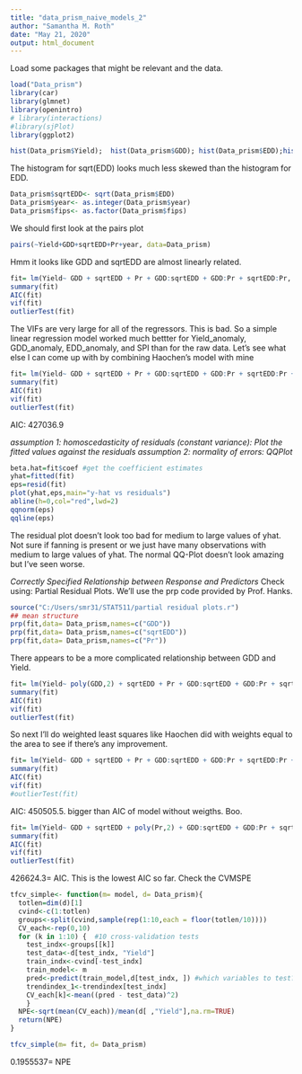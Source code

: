 ---
title: "data_prism_naive_models_2"
author: "Samantha M. Roth"
date: "May 21, 2020"
output: html_document
---

Load some packages that might be relevant and the data.
```{r}
load("Data_prism")
library(car)
library(glmnet)
library(openintro)
# library(interactions)
#library(sjPlot)
library(ggplot2)
```

```{r}
hist(Data_prism$Yield);  hist(Data_prism$GDD); hist(Data_prism$EDD);hist(sqrt(Data_prism$EDD)); hist(Data_prism$Pr); hist(sqrt(Data_prism$Pr))
```
The histogram for sqrt(EDD) looks much less skewed than the histogram for EDD. 

```{r}
Data_prism$sqrtEDD<- sqrt(Data_prism$EDD)
Data_prism$year<- as.integer(Data_prism$year)
Data_prism$fips<- as.factor(Data_prism$fips)
```
We should first look at the pairs plot
```{r}
pairs(~Yield+GDD+sqrtEDD+Pr+year, data=Data_prism)
```
Hmm it looks like GDD and sqrtEDD are almost linearly related.

```{r}
fit= lm(Yield~ GDD + sqrtEDD + Pr + GDD:sqrtEDD + GDD:Pr + sqrtEDD:Pr, data= Data_prism)
summary(fit)
AIC(fit)
vif(fit)
outlierTest(fit)
```
The VIFs are very large for all of the regressors. This is bad. So a simple linear regression model worked much bettter for Yield_anomaly, GDD_anomaly, EDD_anomaly, and SPI than for the raw data. 
Let's see what else I can come up with by combining Haochen's model with mine
```{r}
fit= lm(Yield~ GDD + sqrtEDD + Pr + GDD:sqrtEDD + GDD:Pr + sqrtEDD:Pr + fips, data= Data_prism)
summary(fit)
AIC(fit)
vif(fit)
outlierTest(fit)
```
AIC: 427036.9

*assumption 1: homoscedasticity of residuals (constant variance): Plot the fitted values against the residuals*
*assumption 2: normality of errors: QQPlot*
```{r}
beta.hat=fit$coef #get the coefficient estimates
yhat=fitted(fit)
eps=resid(fit)
plot(yhat,eps,main="y-hat vs residuals")
abline(h=0,col="red",lwd=2)
qqnorm(eps)
qqline(eps)
```
The residual plot doesn't look too bad for medium to large values of yhat. Not sure if fanning is present or we just have many observations with medium to large values of yhat.
The normal QQ-Plot doesn't look amazing but I've seen worse.

*Correctly Specified Relationship between Response and Predictors*
Check using: Partial Residual Plots. We'll use the prp code provided by Prof. Hanks. 
```{r}
source("C:/Users/smr31/STAT511/partial residual plots.r")
## mean structure
prp(fit,data= Data_prism,names=c("GDD"))
prp(fit,data= Data_prism,names=c("sqrtEDD"))
prp(fit,data= Data_prism,names=c("Pr"))
```
There appears to be a more complicated relationship between GDD and Yield. 

```{r}
fit= lm(Yield~ poly(GDD,2) + sqrtEDD + Pr + GDD:sqrtEDD + GDD:Pr + sqrtEDD:Pr + fips, data= Data_prism)
summary(fit)
AIC(fit)
vif(fit)
outlierTest(fit)
```

So next I'll do weighted least squares like Haochen did with weights equal to the area to see if there's any improvement. 
```{r}
fit= lm(Yield~ GDD + sqrtEDD + Pr + GDD:sqrtEDD + GDD:Pr + sqrtEDD:Pr + fips, weights= Data_prism$Area, data= Data_prism)
summary(fit)
AIC(fit)
vif(fit)
#outlierTest(fit)
```
AIC:  450505.5. bigger than AIC of model without weigths. Boo.

```{r}
fit= lm(Yield~ GDD + sqrtEDD + poly(Pr,2) + GDD:sqrtEDD + GDD:Pr + sqrtEDD:Pr + fips, data= Data_prism)
summary(fit)
AIC(fit)
vif(fit)
outlierTest(fit)
```

426624.3= AIC. This is the lowest AIC so far. 
Check the CVMSPE
```{r}
tfcv_simple<- function(m= model, d= Data_prism){
  totlen=dim(d)[1]
  cvind<-c(1:totlen)
  groups<-split(cvind,sample(rep(1:10,each = floor(totlen/10))))
  CV_each<-rep(0,10)
  for (k in 1:10) {  #10 cross-validation tests
    test_indx<-groups[[k]]
    test_data<-d[test_indx, "Yield"]
    train_indx<-cvind[-test_indx]
    train_model<- m
    pred<-predict(train_model,d[test_indx, ]) #which variables to test?
    trendindex_1<-trendindex[test_indx]
    CV_each[k]<-mean((pred - test_data)^2)
    }
  NPE<-sqrt(mean(CV_each))/mean(d[ ,"Yield"],na.rm=TRUE)
  return(NPE)
}
```

```{r}
tfcv_simple(m= fit, d= Data_prism)
```
0.1955537= NPE
